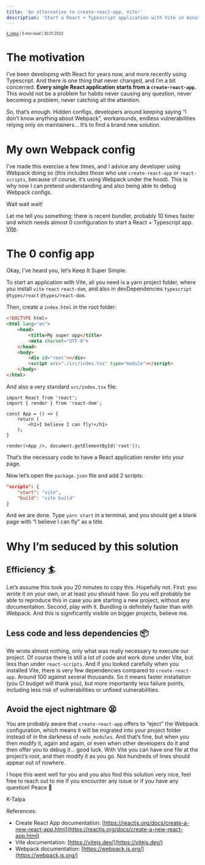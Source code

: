 ```yaml
---
title: 'An alternative to create-react-app, Vite!'
description: 'Start a React + Typescript application with Vite in minutes, forget about create-react-app!'
---
```

<sub><sup><a href="https://www.instagram.com/champichampou">k_talpa</a> | 5 min read | 30.01.2022</sup></sub>

# The motivation

I’ve been developing with React for years now, and more recently using Typescript. And there is one thing that never changed,
and I’m a bit concerned. **Every single React application starts from a `create-react-app`.** This would not be a problem for
habits never causing any question, never becoming a problem, never catching all the attention.

So, that’s enough. Hidden configs, developers around keeping saying “I don’t know anything about Webpack”, workarounds,
endless vulnerabilities relying only on maintainers... It’s to find a brand new solution.

# My own Webpack config

I’ve made this exercise a few times, and I advice any developer using Webpack doing so (this includes those who use `create-react-app`
or `react-scripts`, because of course, it’s using Webpack under the hood). This is why now I can pretend understanding and also being
able to debug Webpack configs.

Wait wait wait!

Let me tell you something: there is recent bundler, probably 10 times faster and which needs almost 0 configuration to start a
React + Typescript app. [Vite](https://vitejs.dev/).

# The 0 config app

Okay, I’ve heard you, let’s Keep It Super Simple.

To start an application with Vite, all you need is a yarn project folder, where you install `vite` `react` `react-dom`,
and also in devDependencies `typescript` `@types/react` `@types/react-dom`.

Then, create a `index.html` in the root folder:

```html
<!DOCTYPE html>
<html lang="en">
	<head>
		<title>My super app</title>
		<meta charset="UTF-8">
	</head>
	<body>
		<div id="root"></div>
		<script src="./src/index.tsx" type="module"></script>
	</body>
</html>
```

And also a very standard `src/index.tsx` file:

```tsx
import React from 'react';
import { render } from 'react-dom';

const App = () => {
	return (
		<h1>I believe I can fly!</h1>
	);
}

render(<App />, document.getElementById('root'));
```

That’s the necessary code to have a React application render into your page.

Now let’s open the `package.json` file and add 2 scripts:

```json
"scripts": {
	"start": "vite",
	"build": "vite build"
}
```

And we are done. Type `yarn start` in a terminal, and you should get a blank page with “I believe I can fly” as a title.

# Why I’m seduced by this solution

## Efficiency 🏄

Let’s assume this took you 20 minutes to copy this. Hopefully not. First: you wrote it on your own, or at least you should have.
So you will probably be able to reproduce this in case you are starting a new project, without any documentation.
Second, play with it. Bundling is definitely faster than with Webpack. And this is significantly visible on bigger projects, believe me.

## Less code and less dependencies 📦

We wrote almost nothing, only what was really necessary to execute our project. Of course there is still a lot of code
and work done under Vite, but less than under `react-scripts`. And if you looked carefully when you installed Vite,
there is very few dependencies compared to `create-react-app`. Around 100 against several thousands. So it means faster
installation (you CI budget will thank you), but more importantly less failure points, including less risk of
vulnerabilities or unfixed vulnerabilities.

## Avoid the eject nightmare 😫

You are probably aware that `create-react-app` offers to “eject” the Webpack configuration, which means it will be
migrated into your project folder instead of in the darkness of `node_modules`. And that’s fine, but when you then
modify it, again and again, or even when other developers do it and then offer you to debug it... good luck. With Vite
you can have one file at the project’s root, and then modify it as you go. Not hundreds of lines should appear out of nowhere.

I hope this went well for you and you also find this solution very nice, feel free to reach out to me if you encounter
any issue or if you have any question! Peace 🔆

K-Talpa

References:

- Create React App documentation: [https://reactjs.org/docs/create-a-new-react-app.html](https://reactjs.org/docs/create-a-new-react-app.html)
- Vite documentation: [https://vitejs.dev/](https://vitejs.dev/)
- Webpack documentation: [https://webpack.js.org/](https://webpack.js.org/)

